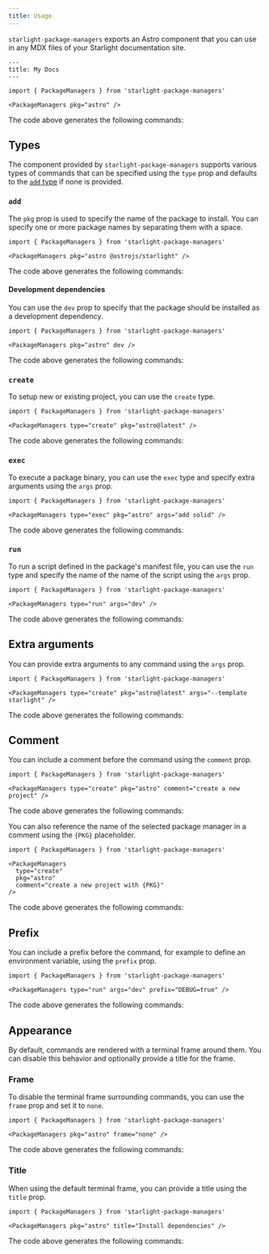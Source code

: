 ```yaml
---
title: Usage
---
```



`starlight-package-managers` exports an Astro component that you can use in any MDX files of your Starlight documentation site.

```mdx
---
title: My Docs
---

import { PackageManagers } from 'starlight-package-managers'

<PackageManagers pkg="astro" />
```

The code above generates the following commands:

<PackageManagers pkg="astro" />

## Types

The component provided by `starlight-package-managers` supports various types of commands that can be specified using the `type` prop and defaults to the [`add` type](#add) if none is provided.

### `add`

The `pkg` prop is used to specify the name of the package to install. You can specify one or more package names by separating them with a space.

```mdx
import { PackageManagers } from 'starlight-package-managers'

<PackageManagers pkg="astro @astrojs/starlight" />
```

The code above generates the following commands:

<PackageManagers pkg="astro @astrojs/starlight" />

#### Development dependencies

You can use the `dev` prop to specify that the package should be installed as a development dependency.

```mdx
import { PackageManagers } from 'starlight-package-managers'

<PackageManagers pkg="astro" dev />
```

The code above generates the following commands:

<PackageManagers pkg="astro" dev />

### `create`

To setup new or existing project, you can use the `create` type.

```mdx
import { PackageManagers } from 'starlight-package-managers'

<PackageManagers type="create" pkg="astro@latest" />
```

The code above generates the following commands:

<PackageManagers type="create" pkg="astro@latest" />

### `exec`

To execute a package binary, you can use the `exec` type and specify extra arguments using the `args` prop.

```mdx
import { PackageManagers } from 'starlight-package-managers'

<PackageManagers type="exec" pkg="astro" args="add solid" />
```

The code above generates the following commands:

<PackageManagers type="exec" pkg="astro" args="add solid" />

### `run`

To run a script defined in the package's manifest file, you can use the `run` type and specify the name of the name of the script using the `args` prop.

```mdx
import { PackageManagers } from 'starlight-package-managers'

<PackageManagers type="run" args="dev" />
```

The code above generates the following commands:

<PackageManagers type="run" args="dev" />

## Extra arguments

You can provide extra arguments to any command using the `args` prop.

```mdx
import { PackageManagers } from 'starlight-package-managers'

<PackageManagers type="create" pkg="astro@latest" args="--template starlight" />
```

The code above generates the following commands:

<PackageManagers type="create" pkg="astro@latest" args="--template starlight" />

## Comment

You can include a comment before the command using the `comment` prop.

```mdx
import { PackageManagers } from 'starlight-package-managers'

<PackageManagers type="create" pkg="astro" comment="create a new project" />
```

The code above generates the following commands:

<PackageManagers type="create" pkg="astro" comment="create a new project" />

You can also reference the name of the selected package manager in a comment using the `{PKG}` placeholder.

```mdx
import { PackageManagers } from 'starlight-package-managers'

<PackageManagers
  type="create"
  pkg="astro"
  comment="create a new project with {PKG}"
/>
```

The code above generates the following commands:

<PackageManagers
  type="create"
  pkg="astro"
  comment="create a new project with {PKG}"
/>

## Prefix

You can include a prefix before the command, for example to define an environment variable, using the `prefix` prop.

```mdx
import { PackageManagers } from 'starlight-package-managers'

<PackageManagers type="run" args="dev" prefix="DEBUG=true" />
```

The code above generates the following commands:

<PackageManagers type="run" args="dev" prefix="DEBUG=true" />

## Appearance

By default, commands are rendered with a terminal frame around them. You can disable this behavior and optionally provide a title for the frame.

### Frame

To disable the terminal frame surrounding commands, you can use the `frame` prop and set it to `none`.

```mdx
import { PackageManagers } from 'starlight-package-managers'

<PackageManagers pkg="astro" frame="none" />
```

The code above generates the following commands:

<PackageManagers pkg="astro" frame="none" />

### Title

When using the default terminal frame, you can provide a title using the `title` prop.

```mdx
import { PackageManagers } from 'starlight-package-managers'

<PackageManagers pkg="astro" title="Install dependencies" />
```

The code above generates the following commands:

<PackageManagers pkg="astro" title="Install dependencies" />
